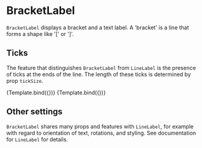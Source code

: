 
<Meta title="Addons/Annotation/Labels/BracketLabel" />

# BracketLabel


`BracketLabel` displays a bracket and a text label. A 'bracket' is a line that forms a shape like '[' or ']'.

<ArgsTable of={BracketLabel} />

## Ticks

The feature that distinguishes `BracketLabel` from `LineLabel` is the presence of ticks at the ends of the line.
The length of these ticks is determined by prop `tickSize`.

<Canvas>
    <Story
        name="short ticks"
        args={{
            start: ['C', 108],
            end: ['F', 108],
            expansion: [0.5, 0.5],
            tickSize: 7,
            textStyle: { textAnchor: 'middle' },
            children: 'selection',
        }}
        component={BracketLabel}
        decorators={[ChartBandViewAxisDecorator]}
    >
        {Template.bind({})}
    </Story>
    <Story
        name="long ticks"
        args={{
            start: ['C', 90],
            end: ['E', 20],
            units: ['view', 'view'],
            expansion: [0.5, 0.5],
            tickSize: 20,
            translate: [20, -20],
            textStyle: { textAnchor: 'middle' },
            children: 'selection',
        }}
        component={BracketLabel}
        decorators={[ChartBandViewAxisDecorator]}
    >
        {Template.bind({})}
    </Story>
</Canvas>

## Other settings

`BracketLabel` shares many props and features with `LineLabel`, for example with regard to orientation of text, rotations, and styling.
See documentation for `LineLabel` for details.

